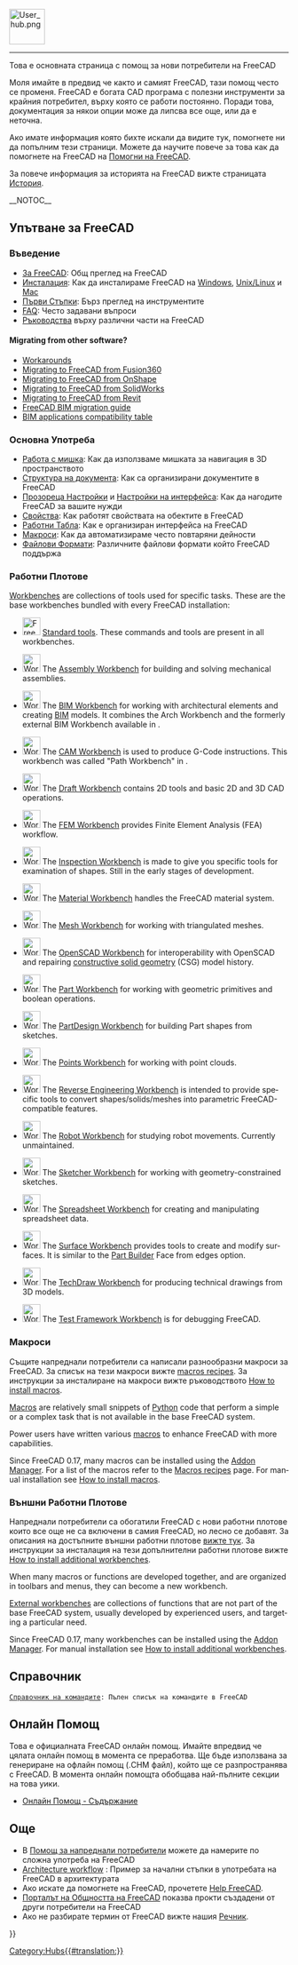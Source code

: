 <languages/>
{{TOCright}}
[[Image:User_hub.png|64px]]
----

<div class="mw-translate-fuzzy">
Това е основната страница с помощ за нови потребители на FreeCAD
</div>

<div class="mw-translate-fuzzy">
Моля имайте в предвид че както и самият FreeCAD, тази помощ често се променя. FreeCAD e богата CAD програма с полезни инструменти за крайния потребител, върху която се работи постоянно. Поради това, документация за някои опции може да липсва все още, или да е неточна.
</div>

<div class="mw-translate-fuzzy">
Ако имате информация която бихте искали да видите тук, помогнете ни да попълним тези страници. Можете да научите повече за това как да помогнете на FreeCAD на [[Help FreeCAD/bg|Помогни на FreeCAD]].
</div>

<div class="mw-translate-fuzzy">
За повече информация за историята на FreeCAD вижте страницата [[History/bg|История]].
</div>

<span id="Using_FreeCAD"></span>
<div class="mw-translate-fuzzy">
__NOTOC__
== Упътване за FreeCAD ==
</div>

<span id="Introduction"></span>
===Въведение===

<div class="mw-translate-fuzzy">
* [[About FreeCAD/bg|За FreeCAD]]: Общ преглед на FreeCAD
* [[Installing/bg|Инсталация]]: Как да инсталираме FreeCAD на [[Install on Windows/bg|Windows]], [[Install on Unix/bg|Unix/Linux]] и [[Install on Mac/bg|Mac]]
* [[Getting started/bg|Първи Стъпки]]: Бърз преглед на инструментите
* [[Frequently_asked_questions/bg|FAQ]]: Често задавани въпроси
* [[Tutorials/bg|Ръководства]] върху различни части на FreeCAD
</div>

<div lang="en" dir="ltr" class="mw-content-ltr">
====Migrating from other software?====
</div>

<div lang="en" dir="ltr" class="mw-content-ltr">
* [[Workarounds|Workarounds]]
* [[Migrating_to_FreeCAD_from_Fusion360|Migrating to FreeCAD from Fusion360]]
* [[Migrating_to_FreeCAD_from_OnShape|Migrating to FreeCAD from OnShape]]
* [[Migrating_to_FreeCAD_from_SolidWorks|Migrating to FreeCAD from SolidWorks]]
* [[Migrating_to_FreeCAD_from_Revit|Migrating to FreeCAD from Revit]]
* [https://yorik.uncreated.net/blog/2020-010-freecad-bim-guide FreeCAD BIM migration guide]
* [[BIM_application_compatibility_table|BIM applications compatibility table]]
</div>

<span id="Basic_application"></span>
<div class="mw-translate-fuzzy">
===Основна Употреба===
</div>

<div class="mw-translate-fuzzy">
* [[Mouse Model/bg|Работа с мишка]]: Как да използваме мишката за навигация в 3D пространството
* [[Document structure/bg|Структура на документа]]: Как са организирани документите в FreeCAD
* [[Preferences Editor/bg|Прозореца Настройки]] и [[Interface Customization/bg|Настройки на интерфейса]]: Как да нагодите FreeCAD за вашите нужди
* [[Property editor|Свойства]]: Как работят свойствата на обектите в FreeCAD
* [[Workbenches|Работни Табла]]: Как е организиран интерфейса на FreeCAD
* [[Macros|Макроси]]: Как да автоматизираме често повтаряни дейности
* [[Import_Export|Файлови Формати]]: Различните файлови формати който FreeCAD поддържа
</div>

<span id="Workbenches"></span>
<div class="mw-translate-fuzzy">
===Работни Плотове===
</div>

<div lang="en" dir="ltr" class="mw-content-ltr">
[[Workbenches|Workbenches]] are collections of tools used for specific tasks. These are the base workbenches bundled with every FreeCAD installation:
</div>

<div lang="en" dir="ltr" class="mw-content-ltr">
<!--Please keep this list consistent with Online_Help_Toc and Workbenches-->
* [[Image:Freecad.svg|32px]] [[Std_Base|Standard tools]]. These commands and tools are present in all workbenches.
</div>

<div lang="en" dir="ltr" class="mw-content-ltr">
* [[Image:Workbench_Assembly.svg|32px]] The [[Assembly_Workbench|Assembly Workbench]] for building and solving mechanical assemblies. {{Version|1.0}}
</div>

<div lang="en" dir="ltr" class="mw-content-ltr">
* [[Image:Workbench_BIM.svg|32px]] The [[BIM_Workbench|BIM Workbench]] for working with architectural elements and creating [https://en.wikipedia.org/wiki/Building_information_modeling BIM] models. It combines the Arch Workbench and the formerly external BIM Workbench available in {{VersionMinus|0.21}}.
</div>

<div lang="en" dir="ltr" class="mw-content-ltr">
* [[Image:Workbench_CAM.svg|32px]] The [[CAM_Workbench|CAM Workbench]] is used to produce G-Code instructions. This workbench was called "Path Workbench" in {{VersionMinus|0.21}}.
</div>

<div lang="en" dir="ltr" class="mw-content-ltr">
* [[Image:Workbench_Draft.svg|32px]] The [[Draft_Workbench|Draft Workbench]] contains 2D tools and basic 2D and 3D CAD operations.
</div>

<div lang="en" dir="ltr" class="mw-content-ltr">
* [[Image:Workbench_FEM.svg|32px]] The [[FEM_Workbench|FEM Workbench]] provides Finite Element Analysis (FEA) workflow.
</div>

<div lang="en" dir="ltr" class="mw-content-ltr">
* [[Image:Workbench_Inspection.svg|32px]] The [[Inspection_Workbench|Inspection Workbench]] is made to give you specific tools for examination of shapes. Still in the early stages of development.
</div>

<div lang="en" dir="ltr" class="mw-content-ltr">
* [[Image:Workbench_Material.svg|32px]] The [[Material_Workbench|Material Workbench]] handles the FreeCAD material system. {{Version|1.0}}
</div>

<div lang="en" dir="ltr" class="mw-content-ltr">
* [[Image:Workbench_Mesh.svg|32px]] The [[Mesh_Workbench|Mesh Workbench]] for working with triangulated meshes.
</div>

<div lang="en" dir="ltr" class="mw-content-ltr">
* [[Image:Workbench_OpenSCAD.svg|32px]] The [[OpenSCAD_Workbench|OpenSCAD Workbench]] for interoperability with OpenSCAD and repairing [[Constructive_solid_geometry|constructive solid geometry]] (CSG) model history.
</div>

<div lang="en" dir="ltr" class="mw-content-ltr">
* [[Image:Workbench_Part.svg|32px]] The [[Part_Workbench|Part Workbench]] for working with geometric primitives and boolean operations.
</div>

<div lang="en" dir="ltr" class="mw-content-ltr">
* [[Image:Workbench_PartDesign.svg|32px]] The [[PartDesign_Workbench|PartDesign Workbench]] for building Part shapes from sketches.
</div>

<div lang="en" dir="ltr" class="mw-content-ltr">
* [[Image:Workbench_Points.svg|32px]] The [[Points_Workbench|Points Workbench]]  for working with point clouds.
</div>

<div lang="en" dir="ltr" class="mw-content-ltr">
* [[Image:Workbench_Reverse_Engineering.svg|32px]] The [[Reverse_Engineering_Workbench|Reverse Engineering Workbench]] is intended to provide specific tools to convert shapes/solids/meshes into parametric FreeCAD-compatible features.
</div>

<div lang="en" dir="ltr" class="mw-content-ltr">
* [[Image:Workbench_Robot.svg|32px]] The [[Robot_Workbench|Robot Workbench]] for studying robot movements. Currently unmaintained.
</div>

<div lang="en" dir="ltr" class="mw-content-ltr">
* [[Image:Workbench_Sketcher.svg|32px]] The [[Sketcher_Workbench|Sketcher Workbench]] for working with geometry-constrained sketches.
</div>

<div lang="en" dir="ltr" class="mw-content-ltr">
* [[Image:Workbench_Spreadsheet.svg|32px]] The [[Spreadsheet_Workbench|Spreadsheet Workbench]] for creating and manipulating spreadsheet data.
</div>

<div lang="en" dir="ltr" class="mw-content-ltr">
* [[Image:Workbench_Surface.svg|32px]] The [[Surface_Workbench|Surface Workbench]] provides tools to create and modify surfaces. It is similar to the [[Part_Builder|Part Builder]] Face from edges option.
</div>

<div lang="en" dir="ltr" class="mw-content-ltr">
* [[Image:Workbench_TechDraw.svg|32px]] The [[TechDraw_Workbench|TechDraw Workbench]] for producing technical drawings from 3D models.
</div>

<div lang="en" dir="ltr" class="mw-content-ltr">
* [[Image:Workbench_Test.svg|32px]] The [[Testing|Test Framework Workbench]] is for debugging FreeCAD.
</div>

<span id="Macros"></span>
<div class="mw-translate-fuzzy">
===Макроси===
Същите напреднали потребители са написали разнообразни макроси за FreeCAD. За списък на тези макроси вижте  [[macros recipes]]. За инструкции за инсталиране на макроси вижте ръководството [[How to install macros]].
</div>

<div lang="en" dir="ltr" class="mw-content-ltr">
[[Macros|Macros]] are relatively small snippets of [[Python|Python]] code that perform a simple or a complex task that is not available in the base FreeCAD system.
</div>

<div lang="en" dir="ltr" class="mw-content-ltr">
Power users have written various [[Macros|macros]] to enhance FreeCAD with more capabilities.
</div>

<div lang="en" dir="ltr" class="mw-content-ltr">
Since FreeCAD 0.17, many macros can be installed using the [[Std_AddonMgr|Addon Manager]]. For a list of the macros refer to the [[Macros_recipes|Macros recipes]] page. For manual installation see [[How_to_install_macros|How to install macros]].
</div>

<span id="External_workbenches"></span>
<div class="mw-translate-fuzzy">
===Външни Работни Плотове===
Напреднали потребители са обогатили FreeCAD с нови работни плотове които все още не са включени в самия FreeCAD, но лесно се добавят. За описания на достъпните външни работни плотове [[External workbenches|вижте тук]].
За инструкции за инсталация на тези допълнителни работни плотове вижте [[How to install additional workbenches]].
</div>

<div lang="en" dir="ltr" class="mw-content-ltr">
When many macros or functions are developed together, and are organized in toolbars and menus, they can become a new workbench.
</div>

<div lang="en" dir="ltr" class="mw-content-ltr">
[[External_workbenches|External workbenches]] are collections of functions that are not part of the base FreeCAD system, usually developed by experienced users, and targeting a particular need.
</div>

<div lang="en" dir="ltr" class="mw-content-ltr">
Since FreeCAD 0.17, many workbenches can be installed using the [[Std_AddonMgr|Addon Manager]]. For manual installation see [[How_to_install_additional_workbenches|How to install additional workbenches]].
</div>

<span id="Reference"></span>
==Справочник==

<div class="mw-translate-fuzzy">
 [[List of Commands|Справочник на командите]]: Пълен списък на командите в FreeCAD
</div>

<span id="Online_Help"></span>
== Онлайн Помощ ==

<div class="mw-translate-fuzzy">
<!-- За да свалите онлайн помощта в FreeCAD трябва да настроите точния адрес в  [[Preferences Editor]] в FreeCAD. В момента правилния адрес е адреас на тази страница, тоест - 
 [http://juergen-riegel.net/FreeCAD/Docu/index.php/User_hub http://juergen-riegel.net/FreeCAD/Docu/index.php/User_hub]
-->
</div>

<div class="mw-translate-fuzzy">
Това е официалната FreeCAD онлайн помощ. Имайте впредвид че цялата онлайн помощ в момента се преработва. Ще бъде използвана за генериране на офлайн помощ (.CHM файл), който ще се разпространява с FreeCAD. В момента онлайн помощта обобщава най-пълните секции на това уики.
* [[Online Help Toc/bg| Онлайн Помощ - Съдържание]]
</div>

<span id="More"></span>
== Още ==

<div class="mw-translate-fuzzy">
* В [[Power users hub|Помощ за напреднали потребители]] можете да намерите по сложна употреба на FreeCAD
* [http://yorik.orgfree.com/guestblog.php?2009=40 Architecture workflow] : Пример за начални стъпки в употребата на FreeCAD в архитектурата
* Ако искате да помогнете на FreeCAD, прочетете [[Help FreeCAD]].
* [[FreeCAD Community Portal|Порталът на Общността на FreeCAD]] показва прокти създадени от други потребители на FreeCAD
* Ако не разбирате термин от FreeCAD вижте нашия [[Glossary|Речник]].
</div>


{{Userdocnavi{{#translation:}}}}
[[Category:Hubs{{#translation:}}]]